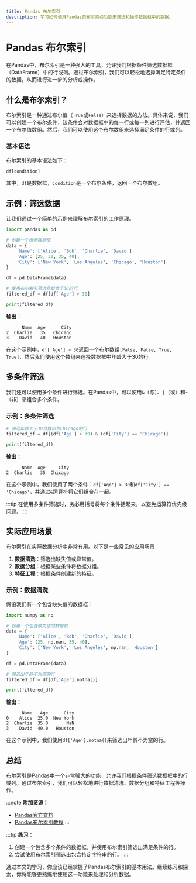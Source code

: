 ```yaml
---
title: Pandas 布尔索引
description: 学习如何使用Pandas的布尔索引功能来筛选和操作数据框中的数据。
---
```


# Pandas 布尔索引

在Pandas中，布尔索引是一种强大的工具，允许我们根据条件筛选数据框（DataFrame）中的行或列。通过布尔索引，我们可以轻松地选择满足特定条件的数据，从而进行进一步的分析或操作。

## 什么是布尔索引？

布尔索引是一种通过布尔值（`True`或`False`）来选择数据的方法。具体来说，我们可以创建一个布尔条件，该条件会对数据框中的每一行或每一列进行评估，并返回一个布尔值数组。然后，我们可以使用这个布尔数组来选择满足条件的行或列。

### 基本语法

布尔索引的基本语法如下：

```python
df[condition]
```

其中，`df`是数据框，`condition`是一个布尔条件，返回一个布尔数组。

## 示例：筛选数据

让我们通过一个简单的示例来理解布尔索引的工作原理。

```python
import pandas as pd

# 创建一个示例数据框
data = {
    'Name': ['Alice', 'Bob', 'Charlie', 'David'],
    'Age': [25, 30, 35, 40],
    'City': ['New York', 'Los Angeles', 'Chicago', 'Houston']
}

df = pd.DataFrame(data)

# 使用布尔索引筛选年龄大于30的行
filtered_df = df[df['Age'] > 30]

print(filtered_df)
```

**输出：**

```
      Name  Age      City
2  Charlie   35   Chicago
3    David   40   Houston
```

在这个示例中，`df['Age'] > 30`返回一个布尔数组`[False, False, True, True]`，然后我们使用这个数组来选择数据框中年龄大于30的行。

## 多条件筛选

我们还可以使用多个条件进行筛选。在Pandas中，可以使用`&`（与）、`|`（或）和`~`（非）来组合多个条件。

### 示例：多条件筛选

```python
# 筛选年龄大于30且城市为Chicago的行
filtered_df = df[(df['Age'] > 30) & (df['City'] == 'Chicago')]

print(filtered_df)
```

**输出：**

```
      Name  Age     City
2  Charlie   35  Chicago
```

在这个示例中，我们使用了两个条件：`df['Age'] > 30`和`df['City'] == 'Chicago'`，并通过`&`运算符将它们组合在一起。

:::tip
在使用多条件筛选时，务必用括号将每个条件括起来，以避免运算符优先级问题。
:::

## 实际应用场景

布尔索引在实际数据分析中非常有用。以下是一些常见的应用场景：

1. **数据清洗**：筛选出缺失值或异常值。
2. **数据分组**：根据某些条件将数据分组。
3. **特征工程**：根据条件创建新的特征。

### 示例：数据清洗

假设我们有一个包含缺失值的数据框：

```python
import numpy as np

# 创建一个包含缺失值的数据框
data = {
    'Name': ['Alice', 'Bob', 'Charlie', 'David'],
    'Age': [25, np.nan, 35, 40],
    'City': ['New York', 'Los Angeles', np.nan, 'Houston']
}

df = pd.DataFrame(data)

# 筛选出年龄不为空的行
filtered_df = df[df['Age'].notna()]

print(filtered_df)
```

**输出：**

```
      Name   Age      City
0    Alice  25.0  New York
2  Charlie  35.0       NaN
3    David  40.0   Houston
```

在这个示例中，我们使用`df['Age'].notna()`来筛选出年龄不为空的行。

## 总结

布尔索引是Pandas中一个非常强大的功能，允许我们根据条件筛选数据框中的行或列。通过布尔索引，我们可以轻松地进行数据清洗、数据分组和特征工程等操作。

:::note
**附加资源：**
- [Pandas官方文档](https://pandas.pydata.org/pandas-docs/stable/index.html)
- [Pandas布尔索引教程](https://pandas.pydata.org/pandas-docs/stable/user_guide/indexing.html#boolean-indexing)
:::

:::tip
**练习：**
1. 创建一个包含多个条件的数据框，并使用布尔索引筛选出满足条件的行。
2. 尝试使用布尔索引筛选出包含特定字符串的行。
:::

通过本文的学习，你应该已经掌握了Pandas布尔索引的基本用法。继续练习和探索，你将能够更熟练地使用这一功能来处理和分析数据。